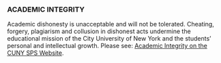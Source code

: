 ### ACADEMIC INTEGRITY

Academic dishonesty is unacceptable and will not be tolerated. Cheating, forgery, plagiarism and collusion in dishonest acts undermine the educational mission of the City University of New York and the students' personal and intellectual growth. Please see: [Academic Integrity on the CUNY SPS Website](https://sps.cuny.edu/about/policies/academic-and-student-policies/academic-integrity).

